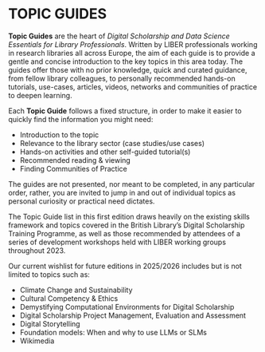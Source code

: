 # **TOPIC GUIDES** {.unnumbered}

**Topic Guides** are the heart of *Digital Scholarship and Data Science Essentials for Library Professionals*. Written by LIBER professionals working in research libraries all across Europe, the aim of each guide is to provide a gentle and concise introduction to the key topics in this area today. The guides offer those with no prior knowledge, quick and curated guidance, from fellow library colleagues, to personally recommended hands-on tutorials, use-cases, articles, videos, networks and communities of practice to deepen learning.

Each **Topic Guide** follows a fixed structure, in order to make it easier to quickly find the information you might need: 

- Introduction to the topic
- Relevance to the library sector (case studies/use cases)
- Hands-on activities and other self-guided tutorial(s)
- Recommended reading & viewing
- Finding Communities of Practice

The guides are not presented, nor meant to be completed, in any particular order, rather, you are invited to jump in and out of individual topics as personal curiosity or practical need dictates.

The Topic Guide list in this first edition draws heavily on the existing skills framework and topics covered in the British Library’s Digital Scholarship Training Programme, as well as those recommended by attendees of a series of development workshops held with LIBER working groups throughout 2023.

Our current wishlist for future editions in 2025/2026 includes but is not limited to topics such as:

- Climate Change and Sustainability
- Cultural Competency & Ethics
- Demystifying Computational Environments for Digital Scholarship
- Digital Scholarship Project Management, Evaluation and Assessment
- Digital Storytelling
- Foundation models: When and why to use LLMs or SLMs
- Wikimedia
